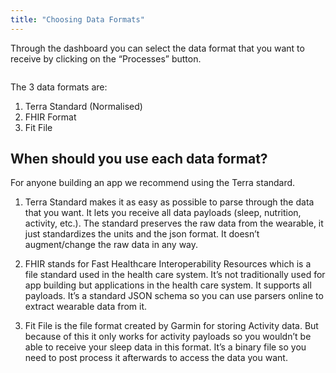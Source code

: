 ```yaml
---
title: "Choosing Data Formats"
---
```

Through the dashboard you can select the data format that you want to receive by clicking on the “Processes” button.

<img className="block" src="images/files_readme_io/_8190150_image.png" alt="" />

The 3 data formats are:

1.  Terra Standard (Normalised)
2.  FHIR Format
3.  Fit File

## When should you use each data format?

For anyone building an app we recommend using the Terra standard.

1.  Terra Standard makes it as easy as possible to parse through the data that you want. It lets you receive all data payloads (sleep, nutrition, activity, etc.). The standard preserves the raw data from the wearable, it just standardizes the units and the json format. It doesn’t augment/change the raw data in any way.
    
2.  FHIR stands for Fast Healthcare Interoperability Resources which is a file standard used in the health care system. It’s not traditionally used for app building but applications in the health care system. It supports all payloads. It’s a standard JSON schema so you can use parsers online to extract wearable data from it.
    
3.  Fit File is the file format created by Garmin for storing Activity data. But because of this it only works for activity payloads so you wouldn’t be able to receive your sleep data in this format. It’s a binary file so you need to post process it afterwards to access the data you want.
    



